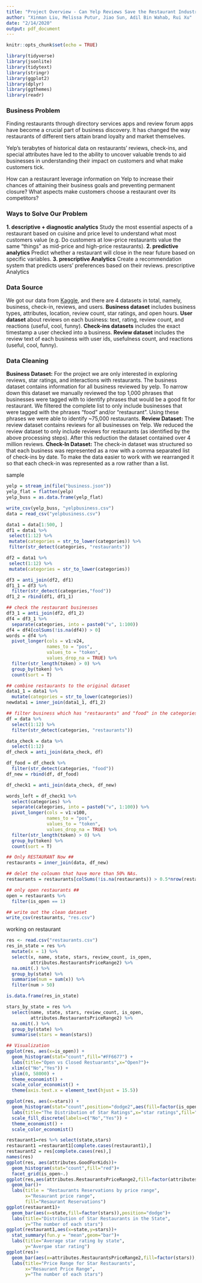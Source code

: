 ```yaml
---
title: "Project Overview - Can Yelp Reviews Save the Restaurant Industry?"
author: "Xinman Liu, Melissa Putur, Jiao Sun, Adil Bin Wahab, Rui Xu"
date: "2/14/2020"
output: pdf_document
---
```


```r
knitr::opts_chunk$set(echo = TRUE)
```

```r
library(tidyverse)
library(jsonlite)
library(tidytext)
library(stringr)
library(ggplot2)
library(dplyr)
library(ggthemes)
library(readr)
```

### Business Problem   
Finding restaurants through directory services apps and review forum apps have become a crucial part of business discovery. It has changed the way restaurants of different tiers attain brand loyalty and market themselves.   

Yelp’s terabytes of historical data on restaurants’ reviews, check-ins, and special attributes have led to the ability to uncover valuable trends to aid businesses in understanding their impact on customers and what make customers tick.   

How can a restaurant leverage information on Yelp to increase their chances of attaining their business goals and preventing permanent closure? What aspects make customers choose a restaurant over its competitors? 


### Ways to Solve Our Problem
**1. descriptive + diagnostic analytics**
Study the most essential aspects of a restaurant based on cuisine and price level to understand what most customers value (e.g. Do customers at low-price restaurants value the same “things” as mid-price and high-price restaurants).
**2. predictive analytics**
Predict whether a restaurant will close in the near future based on specific variables.
**3. prescriptive Analytics**
Create a recommendation system that predicts users’ preferences based on their reviews. prescriptive Analytics


### Data Source   
We got our data from [Kaggle](https://www.kaggle.com/yelp-dataset/yelp-dataset), and there are 4 datasets in total, namely, business, check-in, reviews, and users. 
**Business dataset** includes business types, attributes, location, review count, star ratings, and open hours.
**User dataset** about reviews on each business: text, rating, review count, and reactions (useful, cool, funny).
**Check-ins datasets** includes the exact timestamp a user checked into a business.
**Review dataset** includes the review text of each business with user ids, usefulness count, and reactions (useful, cool, funny).


### Data Cleaning
**Business Dataset:** For the project we are only interested in exploring reviews, star ratings, and interactions with restaurants. The business dataset contains information for all business reviewed by yelp. To narrow down this dataset we manually reviewed the top 1,000 phrases that businesses were tagged with to identify phrases that would be a good fit for restaurant. We filtered the complete list to only include businesses that were tagged with the phrases “food” and/or “restaurant”. Using these phrases we were able to identify ~75,000 restaurants.
**Review Dataset:** The review dataset contains reviews for all businesses on Yelp. We reduced the review dataset to only include reviews for restaurants (as identified by the above processing steps). After this reduction the dataset contained over 4 million reviews.
**Check-In Dataset:** The check-in dataset was structured so that each business was represented as a row with a comma separated list of check-ins by date. To make the data easier to work with we rearranged it so that each check-in was represented as a row rather than a list.


#################### sample ####################
```r
yelp = stream_in(file("business.json"))
yelp_flat = flatten(yelp)
yelp_buss = as.data.frame(yelp_flat)

write_csv(yelp_buss, "yelpbusiness.csv")
data = read_csv("yelpbusiness.csv")

data1 = data[1:500, ]
df1 = data1 %>%
 select(1:12) %>%
 mutate(categories = str_to_lower(categories)) %>%
 filter(str_detect(categories, "restaurants"))

df2 = data1 %>%
 select(1:12) %>%
 mutate(categories = str_to_lower(categories))

df3 = anti_join(df2, df1)
df1_1 = df3 %>%
  filter(str_detect(categories,"food"))
df1_2 = rbind(df1, df1_1)

## check the restaurant businesses
df3_1 = anti_join(df2, df1_2)
df4 = df3_1 %>%
  separate(categories, into = paste0("v", 1:100))
df4 = df4[colSums(!is.na(df4)) > 0] 
words = df4 %>%
  pivot_longer(cols = v1:v24,
               names_to = "pos",
               values_to = "token",
               values_drop_na = TRUE) %>% 
  filter(str_length(token) > 0) %>%
  group_by(token) %>%
  count(sort = T)

## combine restaurants to the original dataset
data1_1 = data1 %>%
  mutate(categories = str_to_lower(categories))
newdata1 = inner_join(data1_1, df1_2)
```

```r
## filter business which has "restaurants" and "food" in the categories ##
df = data %>%
  select(1:12) %>%
  filter(str_detect(categories, "restaurants"))

data_check = data %>%
  select(1:12)
df_check = anti_join(data_check, df)

df_food = df_check %>%
  filter(str_detect(categories, "food"))
df_new = rbind(df, df_food)  

df_check1 = anti_join(data_check, df_new)

words_left = df_check1 %>%
  select(categories) %>%
  separate(categories, into = paste0("v", 1:100)) %>%
  pivot_longer(cols = v1:v100,
               names_to = "pos",
               values_to = "token",
               values_drop_na = TRUE) %>% 
  filter(str_length(token) > 0) %>%
  group_by(token) %>%
  count(sort = T)

## Only RESTAURANT Now ##
restaurants = inner_join(data, df_new)

## delet the coloumn that have more than 50% NAs.
restaurants = restaurants[colSums(!is.na(restaurants)) > 0.5*nrow(restaurants)]

## only open restaurants ##
open = restaurants %>%
  filter(is_open == 1)

## write out the clean dataset
write_csv(restaurants, "res.csv")
```

#################### working on restaurant ##################
```r
res <- read.csv("restaurants.csv")
res_in_state = res %>%
  mutate(x = 1) %>%
  select(x, name, state, stars, review_count, is_open, 
         attributes.RestaurantsPriceRange2) %>%
  na.omit(.) %>%
  group_by(state) %>%
  summarise(num = sum(x)) %>%
  filter(num > 50)

is.data.frame(res_in_state)

stars_by_state = res %>%
  select(name, state, stars, review_count, is_open, 
         attributes.RestaurantsPriceRange2) %>%
  na.omit(.) %>%
  group_by(state) %>%
  summarise(stars = mean(stars))

## Visualization
ggplot(res, aes(x=is_open)) +
  geom_histogram(stat="count",fill="#FF6677") +
  labs(title="Open vs Closed Restuarants",x="Open?")+
  xlim(c("No","Yes")) +
  ylim(0, 58000) +
  theme_economist() +
  scale_color_economist() +
  theme(axis.text.x = element_text(hjust = 15.5))

ggplot(res, aes(x=stars)) +
  geom_histogram(stat="count",position="dodge2",aes(fill=factor(is_open))) +
  labs(title="The Distribution of Star Ratings",x="star ratings",fill="Open?") +
  scale_fill_discrete(labels=c("No","Yes")) +
  theme_economist() + 
  scale_color_economist()

restaurant1=res %>% select(state,stars)
restaurant1 =restaurant1[complete.cases(restaurant1),]
restaurant2 = res[complete.cases(res),]
names(res)
ggplot(res, aes(attributes.GoodForKids))+
  geom_histogram(stat="count",fill="red")+
  facet_grid(is_open~.)
ggplot(res,aes(attributes.RestaurantsPriceRange2,fill=factor(attributes.RestaurantsReservations),stat="identity"))+
  geom_bar()+
  labs(title = "Restaurants Reservations by price range",
       x="Resaurant price range", 
       fill="Resaurant Reservations")
ggplot(restaurant1)+
  geom_bar(aes(x=state,fill=factor(stars)),position="dodge")+
  labs(title="Distribution of Star Restaurants in the State",
       y="The number of each stars")
ggplot(restaurant1,aes(x=state,y=stars))+
  stat_summary(fun.y = "mean",geom="bar")+
  labs(title="Average star rating by state",
       y="Avergae star rating")
ggplot(res)+
  geom_bar(aes(x=attributes.RestaurantsPriceRange2,fill=factor(stars)),position="dodge")+
  labs(title="Price Range for Star Restaurants",
       x="Resaurant Price Range",
       y="The number of each stars")
```


